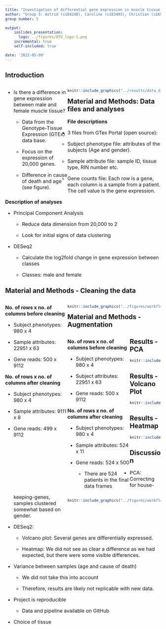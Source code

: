 ```yaml
---
title: "Investigation of differential gene expression in muscle tissue among men and women"
author: "Group 5: Astrid (s184248), Caroline (s183493), Christian (s165476), Frederik (s184260) and Nils (s220672)"
group number: 5

output: 
    ioslides_presentation:
      logo: ../figures/DTU_logo-1.png 
    incremental: true
    self-included: true

date: '2022-05-09'
---
```


## Introduction

<div style="float: left; width: 40%;">
<font size="3">

- Is there a difference in gene expression between male and female muscle tissue?

  - Data from the Genotype-Tissue Expression (GTEx) data base.
  
  - Focus on the expression of 20,000 genes. 
  
  - Difference in cause of death and age (see figure).
  
</font>
</div>

<div style="float: right; width: 60%;">
```r
knitr::include_graphics("../results/data_distributions.png")
```
</div>

## Material and Methods: Data files and analyses
<font size="3"> 
**File descriptions**

- 3 files from GTex Portal (open source):

  - Subject phenotype file: attributes of the subjects (Age and gender).
    
  - Sample attribute file: sample ID, tissue type, RIN number etc.
    
  - Gene counts file: Each row is a gene, each column is a sample from a patient. The cell value is the gene expression.

**Description of analyses**

- Principal Component Analysis

  - Reduce data dimension from 20,000 to 2
  
  - Look for initial signs of data clustering
  
- DESeq2

  - Calculate the log2fold change in gene expression between classes
  
  - Classes: male and female
  
</font>

## Material and Methods - Cleaning the data 

<div style="float: left; width: 40%;">
<font size="3"> 
**No. of rows x no. of columns before cleaning**

- Subject phenotypes: 980 x 4

- Sample attributes: 22951 x 63

- Gene reads: 500 x 9112

**No. of rows x no. of columns after cleaning**

- Subject phenotypes: 980 x 4

- Sample attributes: 9111 x 8

- Gene reads: 499 x 9112

</font>
</div>

<div style="float: right; width: 60%;">
```r
knitr::include_graphics("../figures/workflow_clean.png")
```
</div>

## Material and Methods - Augmentation

<div style="float: left; width: 40%;">
<font size="3"> 
**No. of rows x no. of columns before cleaning**

- Subject phenotypes: 980 x 4

- Subject attributes: 22951 x 63

- Gene reads: 500 x 9112

**No. of rows x no. of columns after cleaning**

- Subject phenotypes: 980 x 4

- Sample attributes: 524 x 11

- Gene reads: 524 x 500

  - There are 524 patients in the final data frames
    
</font>
</div>

<div style="float: right; width: 60%;">
```r
knitr::include_graphics("../figures/workflow_aug.png")
```
</div>

## Results - PCA 

```r
knitr::include_graphics("../results/pca_plots.png")
```


## Results - Volcano Plot

```r
knitr::include_graphics("../results/deseq2_volcano_plot.png")
```

## Results - Heatmap

```r
knitr::include_graphics("../results/heatmap.png")
```

## Discussion
<font size="3">

- PCA: Correcting for house-keeping-genes, samples clustered somewhat based on gender. 

- DESeq2:

  - Volcano plot: Several genes are differentially expressed. 
  
  - Heatmap: We did not see as clear a difference as we had expected, but there were some visible differences. 

- Variance between samples (age and cause of death)

  - We did not take this into account
  
  - Therefore, results are likely not replicable with new data. 
  
- Project is reproducible

  - Data and pipeline available on GitHub

- Choice of tissue
  
</font>
  

